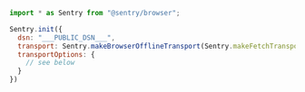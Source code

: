 
```javascript
import * as Sentry from "@sentry/browser";

Sentry.init({
  dsn: "___PUBLIC_DSN___",
  transport: Sentry.makeBrowserOfflineTransport(Sentry.makeFetchTransport)
  transportOptions: {
    // see below
  }
})
```

